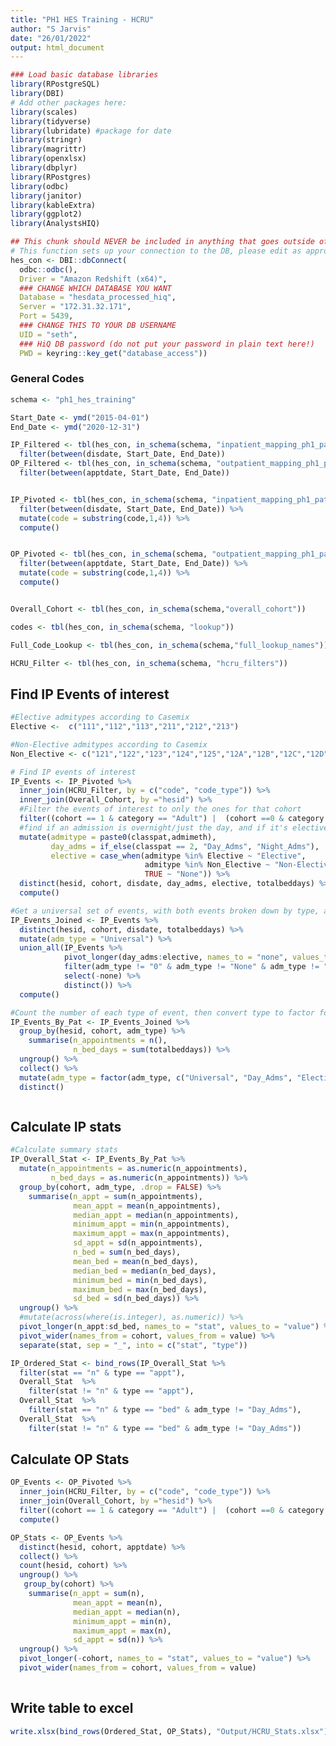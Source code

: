 ```yaml
---
title: "PH1 HES Training - HCRU"
author: "S Jarvis"
date: "26/01/2022"
output: html_document
---
```


```r
### Load basic database libraries
library(RPostgreSQL)
library(DBI)
# Add other packages here:
library(scales)
library(tidyverse)
library(lubridate) #package for date
library(stringr)
library(magrittr)
library(openxlsx)
library(dbplyr)
library(RPostgres)
library(odbc)
library(janitor)
library(kableExtra)
library(ggplot2)
library(AnalystsHIQ)

```

```r
## This chunk should NEVER be included in anything that goes outside of Health iQ.
# This function sets up your connection to the DB, please edit as appropriate
hes_con <- DBI::dbConnect(
  odbc::odbc(), 
  Driver = "Amazon Redshift (x64)",
  ### CHANGE WHICH DATABASE YOU WANT
  Database = "hesdata_processed_hiq",
  Server = "172.31.32.171",
  Port = 5439,
  ### CHANGE THIS TO YOUR DB USERNAME
  UID = "seth", 
  ### HiQ DB password (do not put your password in plain text here!)
  PWD = keyring::key_get("database_access"))
```

### General Codes
```r

schema <- "ph1_hes_training"

Start_Date <- ymd("2015-04-01")
End_Date <- ymd("2020-12-31")

IP_Filtered <- tbl(hes_con, in_schema(schema, "inpatient_mapping_ph1_pat")) %>%
  filter(between(disdate, Start_Date, End_Date))
OP_Filtered <- tbl(hes_con, in_schema(schema, "outpatient_mapping_ph1_pat")) %>%
  filter(between(apptdate, Start_Date, End_Date))


IP_Pivoted <- tbl(hes_con, in_schema(schema, "inpatient_mapping_ph1_pat_pivot")) %>%
  filter(between(disdate, Start_Date, End_Date)) %>%
  mutate(code = substring(code,1,4)) %>%
  compute()


OP_Pivoted <- tbl(hes_con, in_schema(schema, "outpatient_mapping_ph1_pat_pivot")) %>%
  filter(between(apptdate, Start_Date, End_Date)) %>%
  mutate(code = substring(code,1,4)) %>%
  compute()


Overall_Cohort <- tbl(hes_con, in_schema(schema,"overall_cohort"))

codes <- tbl(hes_con, in_schema(schema, "lookup"))

Full_Code_Lookup <- tbl(hes_con, in_schema(schema,"full_lookup_names"))

HCRU_Filter <- tbl(hes_con, in_schema(schema, "hcru_filters"))

```

## Find IP Events of interest

```r
#Elective admitypes according to Casemix
Elective <-  c("111","112","113","211","212","213")

#Non-Elective admitypes according to Casemix
Non_Elective <- c("121","122","123","124","125","12A","12B","12C","12D","128","131","132","181","182","183")

# Find IP events of interest
IP_Events <- IP_Pivoted %>%
  inner_join(HCRU_Filter, by = c("code", "code_type")) %>%
  inner_join(Overall_Cohort, by ="hesid") %>%
  #Filter the events of interest to only the ones for that cohort
  filter((cohort == 1 & category == "Adult") |  (cohort ==0 & category == "Universal") | (cohort == 2 & category == "Non-Adult")) %>%
  #find if an admission is overnight/just the day, and if it's elective/non-elective
  mutate(admitype = paste0(classpat,admimeth), 
         day_adms = if_else(classpat == 2, "Day_Adms", "Night_Adms"),
         elective = case_when(admitype %in% Elective ~ "Elective",
                              admitype %in% Non_Elective ~ "Non-Elective",
                              TRUE ~ "None")) %>%
  distinct(hesid, cohort, disdate, day_adms, elective, totalbeddays) %>%
  compute()

#Get a universal set of events, with both events broken down by type, and overall ones.
IP_Events_Joined <- IP_Events %>%
  distinct(hesid, cohort, disdate, totalbeddays) %>%
  mutate(adm_type = "Universal") %>%
  union_all(IP_Events %>%
            pivot_longer(day_adms:elective, names_to = "none", values_to = "adm_type") %>%
            filter(adm_type != "0" & adm_type != "None" & adm_type != "Night_Adms") %>%
            select(-none) %>%
            distinct()) %>%
  compute()

#Count the number of each type of event, then convert type to factor for sorting
IP_Events_By_Pat <- IP_Events_Joined %>%
  group_by(hesid, cohort, adm_type) %>%
    summarise(n_appointments = n(),
              n_bed_days = sum(totalbeddays)) %>%
  ungroup() %>%
  collect() %>%
  mutate(adm_type = factor(adm_type, c("Universal", "Day_Adms", "Elective", "Non-Elective"), ordered = TRUE)) %>%
  distinct()



```

## Calculate IP stats

```r
#Calculate summary stats
IP_Overall_Stat <- IP_Events_By_Pat %>%
  mutate(n_appointments = as.numeric(n_appointments),
         n_bed_days = as.numeric(n_appointments)) %>%
  group_by(cohort, adm_type, .drop = FALSE) %>%
    summarise(n_appt = sum(n_appointments),
              mean_appt = mean(n_appointments),
              median_appt = median(n_appointments),
              minimum_appt = min(n_appointments),
              maximum_appt = max(n_appointments),
              sd_appt = sd(n_appointments),
              n_bed = sum(n_bed_days),
              mean_bed = mean(n_bed_days),
              median_bed = median(n_bed_days),
              minimum_bed = min(n_bed_days),
              maximum_bed = max(n_bed_days),
              sd_bed = sd(n_bed_days)) %>%
  ungroup() %>%
  #mutate(across(where(is.integer), as.numeric)) %>%
  pivot_longer(n_appt:sd_bed, names_to = "stat", values_to = "value") %>%
  pivot_wider(names_from = cohort, values_from = value) %>%
  separate(stat, sep = "_", into = c("stat", "type"))

IP_Ordered_Stat <- bind_rows(IP_Overall_Stat %>% 
  filter(stat == "n" & type == "appt"),
  Overall_Stat  %>% 
    filter(stat != "n" & type == "appt"),
  Overall_Stat  %>% 
    filter(stat == "n" & type == "bed" & adm_type != "Day_Adms"),
  Overall_Stat  %>% 
    filter(stat != "n" & type == "bed" & adm_type != "Day_Adms"))


```

## Calculate OP Stats

```r

OP_Events <- OP_Pivoted %>%
  inner_join(HCRU_Filter, by = c("code", "code_type")) %>%
  inner_join(Overall_Cohort, by ="hesid") %>%
  filter((cohort == 1 & category == "Adult") |  (cohort ==0 & category == "Universal") | (cohort == 2 & category == "Non-Adult")) %>%
  compute()

OP_Stats <- OP_Events %>%
  distinct(hesid, cohort, apptdate) %>%
  collect() %>%
  count(hesid, cohort) %>%
  ungroup() %>%
   group_by(cohort) %>%
    summarise(n_appt = sum(n),
              mean_appt = mean(n),
              median_appt = median(n),
              minimum_appt = min(n),
              maximum_appt = max(n),
              sd_appt = sd(n)) %>%
  ungroup() %>%
  pivot_longer(-cohort, names_to = "stat", values_to = "value") %>%
  pivot_wider(names_from = cohort, values_from = value)
  
```

## Write table to excel

```r
write.xlsx(bind_rows(Ordered_Stat, OP_Stats), "Output/HCRU_Stats.xlsx")
```

